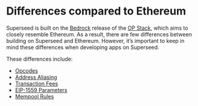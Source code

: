 # Differences compared to Ethereum

Superseed is built on the [Bedrock](https://stack.optimism.io/docs/releases/bedrock/explainer/) release of the [OP Stack](https://stack.optimism.io/), which aims to closely resemble Ethereum. As a result, there are few differences between building on Superseed and Ethereum. However, it’s important to keep in mind these differences when developing apps on Superseed. 

These differences include:

- [Opcodes](https://docs.optimism.io/stack/differences#opcodes)
- [Address Aliasing](https://docs.optimism.io/stack/differences#address-aliasing)
- [Transaction Fees](https://docs.optimism.io/stack/transactions/fees)
- [EIP-1559 Parameters](https://docs.optimism.io/stack/differences#eip-1559-parameters)
- [Mempool Rules](https://docs.optimism.io/stack/differences#eip-1559-parameters)
